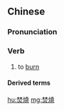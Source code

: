 {{also|焚烧}}
==Chinese==
{{zh-forms|s=焚烧}}

===Pronunciation===
{{zh-pron
|m=fénshāo
|c=fan4 siu1
|h=pfs=fùn-sêu
|cat=v
}}

===Verb===
{{zh-verb}}

# to [[burn]]

====Derived terms====
{{zh-der|焚燒爐|焚燒裝置}}

[[hu:焚燒]]
[[mg:焚燒]]